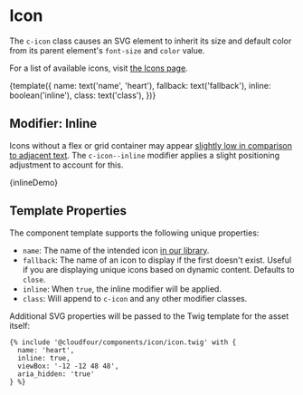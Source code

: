 
<Meta title="Components/Icon" decorators={[withKnobs]} />

# Icon

The `c-icon` class causes an SVG element to inherit its size and default color from its parent element's `font-size` and `color` value.

For a list of available icons, visit [the Icons page](/?path=/docs/design-icons--page).

<Preview>
  <Story name="Basic">
    {template({
      name: text('name', 'heart'),
      fallback: text('fallback'),
      inline: boolean('inline'),
      class: text('class'),
    })}
  </Story>
</Preview>

## Modifier: Inline

Icons without a flex or grid container may appear [slightly low in comparison to adjacent text](https://cloudfour.com/thinks/some-imaginary-css/#align-to-typeface-median). The `c-icon--inline` modifier applies a slight positioning adjustment to account for this.

<Preview>
  <Story name="Inline">{inlineDemo}</Story>
</Preview>

## Template Properties

The component template supports the following unique properties:

- `name`: The name of the intended icon [in our library](/?path=/docs/design-icons--page).
- `fallback`: The name of an icon to display if the first doesn't exist. Useful if you are displaying unique icons based on dynamic content. Defaults to `close`.
- `inline`: When `true`, the inline modifier will be applied.
- `class`: Will append to `c-icon` and any other modifier classes.

Additional SVG properties will be passed to the Twig template for the asset itself:

```twig
{% include '@cloudfour/components/icon/icon.twig' with {
  name: 'heart',
  inline: true,
  viewBox: '-12 -12 48 48',
  aria_hidden: 'true'
} %}
```
